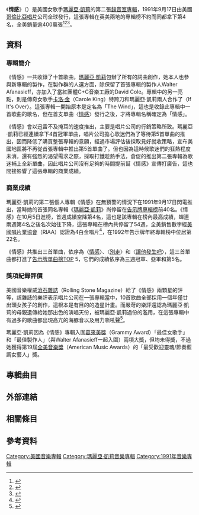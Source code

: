 {{Infobox album
| Name        = 情感<br />Emotions
| Type        = [[錄音室專輯|錄音室專輯]]
| Artist      = [[瑪麗亞·凱莉|瑪麗亞·凱莉]]
| Cover       = 
| Released    = 1991年9月17日
| Recorded    = 1991; Skywalker Sound, The Plant Recording Studios ([[索萨利托_(加利福尼亚州)|索薩利托 加州]]), Tarpan Studio, ([[圣拉菲尔_(加利福尼亚州)|聖拉菲爾 加州]]), Right Track Recording, Axis Studios, Skyline Studios, Battery Studios & Giant Recording Studios ([[紐約|紐約]])
| Genre       = {{flatlist|
* 當代成人音樂
* [[節奏藍調|節奏藍調]]
* [[流行音樂|流行音樂]]
}}
| Length      = 47:01
| Label       = [[哥倫比亞唱片|哥倫比亞唱片]]
| Producer    = 瑪麗亞·凱莉, Walter Afanasieff, David Cole, Robert Clivillés
| Last album  = ''[[Mariah_Carey_(專輯)|Mariah Carey]]''<br />(1990)
| This album  = '''''Emotions'''''<br />(1991)
| Next album  = ''[[MTV_Unplugged|MTV Unplugged]]''<br />(1992)
| Misc        = {{Singles
  | Name      = 情感
  | Type      = studio
  | single 1  = [[Emotions_(瑪麗亞·凱莉單曲)|情感 / Emotions]]
  | single 1 date  = 1991年8月13日
  | single 2  = [[別走|別走 / Can't Let Go]]
  | single 2 date  = 1991年10月23日
  | single 3  = [[讓他發生吧|讓他發生吧 / Make It Happen]]
  | single 3 date  = 1992年4月4日
  }}
}}
《'''情感'''》（{{lang-en|'''Emotions'''}}）是美國女歌手[[瑪麗亞·凱莉|瑪麗亞·凱莉]]的第二張[[錄音室專輯|錄音室專輯]]，1991年9月17日由美國[[哥倫比亞唱片|哥倫比亞唱片]]公司全球發行，這張專輯在英美兩地的專輯榜不約而同都拿下第4名，全美銷量逾400萬張<ref>{{Cite web |url=http://www.billboard.com/artist/309388/mariah-carey/chart?f=305 |title=美國告示牌瑪麗亞·凱莉專輯成績 |access-date=2016-06-09 |archive-date=2019-09-12 |archive-url=https://web.archive.org/web/20190912030336/https://www.billboard.com/artist/309388/mariah-carey/chart?f=305 |dead-url=no }}</ref><ref>{{Cite web |url=http://www.officialcharts.com/artist/25943/MARIAH-CAREY/ |title=英國排行榜瑪麗亞·凱莉專輯成績 |access-date=2016-06-09 |archive-date=2020-01-18 |archive-url=https://web.archive.org/web/20200118035532/https://www.officialcharts.com/artist/25943/mariah-carey/ |dead-url=no }}</ref><ref>{{Cite web |url=http://www.riaa.com/gold-platinum/?tab_active=default-award&se=Mariah+Carey#search_section |title=美國RIAA官網瑪麗亞·凱莉專輯銷售數字 |access-date=2016-06-12 |archive-date=2016-11-12 |archive-url=https://web.archive.org/web/20161112062736/http://www.riaa.com/gold-platinum/?tab_active=default-award&se=Mariah+Carey#search_section |dead-url=no }}</ref>。

==資料==
===專輯簡介===
《情感》一共收錄了十首歌曲，[[瑪麗亞·凱莉|瑪麗亞·凱莉]]包辦了所有的詞曲創作，她本人也參與新專輯的製作，在製作群的人選方面，除保留了首張專輯的製作人Walter Afanasieff，亦加入了當紅團體C+C音樂工廠的David Cole。專輯中的另一亮點，則是傳奇女歌手[[卡洛爾·金|卡洛·金]]（Carole King）特跨刀和瑪麗亞·凱莉兩人合作了〈If It's Over〉。這張專輯一開始原本是定名為「The Wind」，這也是收錄此專輯中一首歌曲的歌名，但在首支單曲〈[[Emotions_(瑪麗亞·凱莉單曲)|情感]]〉發行之後，才將專輯名稱確定為「情感」。

《情感》會以迅雷不及掩耳的速度推出，主要是唱片公司的行銷策略所致。瑪麗亞·凱莉已經連續拿下4首冠軍單曲，唱片公司擔心歌迷們為了等待第5首單曲的推出，因而降低了購買整張專輯的意願，經過市場評估後採取見好就收策略，宣布美國地區將不再從首張專輯中推出第5首單曲了。但也因為這時候歌迷們的狂熱程度未消，還有強烈的渴望需求之際，採取打鐵趁熱手法，倉促的推出第二張專輯為歌迷補上全新單曲，因此唱片公司沒有足夠的時間提前幫《情感》宣傳打廣告，這也間接影響了這張專輯的商業成績。

===商業成績===
瑪麗亞·凱莉的第二張個人專輯《情感》在無預警的情況下在1991年9月17日閃電推出，當時她的首張同名專輯《[[Mariah_Carey_(專輯)|瑪麗亞·凱莉]]》尚停留在[[Billboard_200|告示牌專輯榜]]前40名。《情感》在10月5日進榜，首週成績空降第4名，這也是該專輯在榜內最高成績，蟬連兩週第4名之後名次始往下降，這張專輯在榜內共停留了54週，全美銷售數字經[[美國唱片業協會|美國唱片業協會]]（RIAA）認證為4白金唱片<ref>{{Cite web |url=http://www.billboard.com/charts/billboard-200/1991-10-05 |title=1991-10-05告示牌專輯榜 |access-date=2016-06-09 |archive-date=2020-12-05 |archive-url=https://web.archive.org/web/20201205230420/https://www.billboard.com/charts/billboard-200/1991-10-05 |dead-url=no }}</ref>，在1992年告示牌年終專輯榜中位居第22名。

《情感》共推出三首單曲，依序為〈[[Emotions_(瑪麗亞·凱莉單曲)|情感]]〉、〈[[別走|別走]]〉和〈[[讓他發生吧|讓他發生吧]]〉，這三首單曲都打進了[[Billboard_Hot_100|告示牌單曲榜]]TOP 5，它們的成績依序為三週冠軍、亞軍和第5名。

===獎項紀錄評價===
美國音樂權威[[滾石雜誌|滾石雜誌]]（Rolling Stone Magazine）給了《情感》兩顆星的評等，該雜誌的樂評表示唱片公司在一張專輯當中，10首歌曲全部採用一個年僅廿出頭女孩子的創作，這根本是有目的的造星計畫。而嚴苛的樂評還認為瑪麗亞·凱莉的母親遺傳給她那出色的演唱天份，被瑪麗亞·凱莉過份的濫用，在這張專輯中有過多的歌曲都出現高亢的海豚音以及用力嘶吼聲<ref>{{Cite web |url=http://www.rollingstone.com/music/albumreviews/emotions-19911114 |title=美國滾石雜誌1991-11-14音樂報導 |access-date=2016-06-09 |archive-date=2012-11-23 |archive-url=https://www.webcitation.org/6CO3IwP6h?url=http://www.rollingstone.com/music/albumreviews/emotions-19911114 |dead-url=no }}</ref>。

瑪麗亞·凱莉因為《情感》專輯入圍[[葛來美獎|葛來美獎]]（Grammy Award）「最佳女歌手」和「最佳製作人」（與Walter Afanasieff一起入圍）兩項大獎，但均未得獎，不過她獲得第19屆[[全美音樂獎|全美音樂獎]]（American Music Awards）的「最受歡迎靈魂/節奏藍調女藝人」獎。

==專輯曲目==
{{Track listing
| extra_column    = Producer(s)
| title1          = Emotions
| writer1         = Mariah Carey, Robert Clivillés, David Cole
| extra1          = Carey, Clivillés, Cole
| length1         = 4:09
| title2          = And You Don't Remember
| writer2         = Carey
| extra2          = Carey, Afanasieff
| length2         = 4:26
| title3          = Can't Let Go
| writer3         = Carey
| extra3          = Carey, Afanasieff
| length3         = 4:27
| title4          = Make It Happen
| writer4         = Carey
| extra4          = Carey, Clivillés, Cole
| length4         = 5:10
| title5          = If It's Over
| writer5         = Carey, Carole King
| extra5          = Carey, King
| length5         = 4:38
| title6          = You're So Cold
| writer6         = Carey
| extra6          = Carey, Clivillés
| length6         = 5:05
| title7          = So Blessed
| writer7         = Carey, Afanasieff
| extra7          = Carey, Afanasieff
| length7         = 4:13
| title8          = To Be Around You
| writer8         = Carey
| extra8          = Carey, Cole
| length8         = 4:37
| title9          = Till the End of Time
| writer9         = Carey
| extra9          = Carey, Afanasieff
| length9         = 5:35
| title10         = The Wind
| writer10        = Carey
| extra10         = Carey
| length10        = 4:41
|}}

==外部連結==
{{Mariah Carey songs}}
==相關條目==
{{main|玛丽亚·凯莉乐坛记录}}
{{main|玛丽亚·凯莉得奖列表}}
==參考資料==

[[Category:美國音樂專輯|Category:美國音樂專輯]]
[[Category:瑪麗亞·凱莉音樂專輯|Category:瑪麗亞·凱莉音樂專輯]]
[[Category:1991年音樂專輯|Category:1991年音樂專輯]]